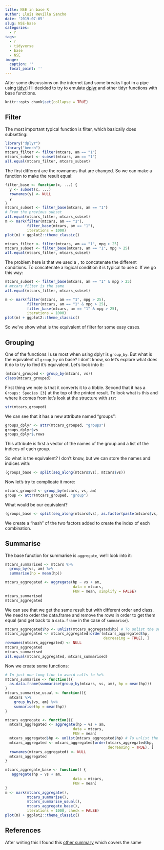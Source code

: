 ```yaml
---
title: NSE in base R
author: Lluís Revilla Sancho
date: '2019-07-05'
slug: NSE-base
categories:
  - r
tags:
  - r
  - tidyverse
  - base
  - NSE
image:
  caption: ''
  focal_point: ''
---
```


After some discussions on the internet (and some breaks I got in a pipe using [tidyr](https://cran.r-project.org/package=tidyr)) I'll decided to try to emulate [dplyr](https://cran.r-project.org/package=dplyr) and other tidyr functions with base functions.

```r
knitr::opts_chunk$set(collapse = TRUE)
```


## Filter

The most important typical function is filter, which basically does subsetting:

```r
library("dplyr")
library("bench")
mtcars_filter <- filter(mtcars, am == "1")
mtcars_subset <- subset(mtcars, am == "1")
all.equal(mtcars_filter, mtcars_subset)
```

The first different are the rownames that are changed. 
So we can make a function to make the result equal:

```r
filter_base <- function(x, ...) {
  y <- subset(x, ...)
  rownames(y) <- NULL
  y
}
mtcars_subset <- filter_base(mtcars, am == "1")
# From the previous subset
all.equal(mtcars_filter, mtcars_subset)
m <- mark(filter(mtcars, am == "1"), 
          filter_base(mtcars, am == "1"),
          iterations = 1000)
plot(m) + ggplot2::theme_classic()
```

```r
mtcars_filter <- filter(mtcars, am == "1", mpg > 25)
mtcars_subset <- filter_base(mtcars, am == "1", mpg > 25)
all.equal(mtcars_filter, mtcars_subset)
```
The problem here is that we used a `,` to concatenate the different conditions.
To concatenate a logical condition it is typical to use `&`. If we go this way:
```r
mtcars_subset <- filter_base(mtcars, am == "1" & mpg > 25)
# mtcars_filter is the same
all.equal(mtcars_filter, mtcars_subset)

m <- mark(filter(mtcars, am == "1", mpg > 25),
          filter(mtcars, am == "1" & mpg > 25),
          filter_base(mtcars, am == "1" & mpg > 25),
          iterations = 1000)
plot(m) + ggplot2::theme_classic()
```

So we've show what is the equivalent of filter for some easy cases.

## Grouping

One of the functions I use most when using dplyr is `group_by`. 
But what is the equivalent of `group_by` on base? 
I don't know, so let's explore what does it do to try to find it's equivalent. 
Let's look into it:

```r
(mtcars_grouped <- group_by(mtcars, vs))
class(mtcars_grouped)
```

First thing we note is that it converts it to a tibble. Second that it has a 
`Groups: Species [3]` at the top of the printed result. To look what is this and where it comes from let's look at the structure with `str`:

```r
str(mtcars_grouped)
``` 
We can see that it has a new attribute named "groups":

```r
groups_dplyr <- attr(mtcars_grouped, "groups")
groups_dplyr$vs
groups_dplyr$.rows
```
This attribute is first a vector of the names of the group and a list of the indices of each group.

So what is the equivalent? I don't know, but we can store the names and indices with:

```r
(groups_base <- split(seq_along(mtcars$vs), mtcars$vs))
```

Now let's try to complicate it more:

```r
mtcars_grouped <- group_by(mtcars, vs, am)
group <- attr(mtcars_grouped, "group")
```

What would be our equivalent?

```r
(groups_base <- split(seq_along(mtcars$vs), as.factor(paste(mtcars$vs, mtcars$am))))
```
We create a "hash" of the two factors added to create the index of each combination.

## Summarise

The base function for summarise is `aggregate`, we'll look into it:

```r
mtcars_summarised <- mtcars %>% 
  group_by(vs, am) %>% 
  summarise(hp = mean(hp))

mtcars_aggregated <- aggregate(hp ~ vs + am,
                               data = mtcars, 
                               FUN = mean, simplify = FALSE)
mtcars_summarised
mtcars_aggregated
```

We can see that we get the same result but with different order and class. 
We need to order the data.frame and remove the rows in order to get them equal 
(and get back to a `data.frame` in the case of `summarise`).

```r
mtcars_aggregated$hp <- unlist(mtcars_aggregated$hp) # To unlist the summary
mtcars_aggregated <- mtcars_aggregated[order(mtcars_aggregated$hp, 
                                             decreasing = TRUE), ]
rownames(mtcars_aggregated) <- NULL
mtcars_aggregated
mtcars_summarised
all.equal(mtcars_aggregated, mtcars_summarised)
```

Now we create some functions:

```r
# In just one long line to avoid calls to %>% 
mtcars_summarise <- function(){ 
  as.data.frame(summarise(group_by(mtcars, vs, am), hp = mean(hp)))
}
mtcars_summarise_usual <- function(){ 
  mtcars %>% 
    group_by(vs, am) %>% 
    summarise(hp = mean(hp))
}

mtcars_aggregate <- function(){ 
  mtcars_aggregated <- aggregate(hp ~ vs + am,
                               data = mtcars, 
                               FUN = mean)
  mtcars_aggregated$hp <- unlist(mtcars_aggregated$hp) # To unlist the summary
  mtcars_aggregated <- mtcars_aggregated[order(mtcars_aggregated$hp, 
                                               decreasing = TRUE), ]
  rownames(mtcars_aggregated) <- NULL
  mtcars_aggregated
}

mtcars_aggregate_base <- function() {
   aggregate(hp ~ vs + am,
                               data = mtcars, 
                               FUN = mean)
}
m <- mark(mtcars_aggregate(), 
          mtcars_summarise(),
          mtcars_summarise_usual(), 
          mtcars_aggregate_base(),
          iterations = 1000, check = FALSE)
plot(m) + ggplot2::theme_classic()
```


## References

After writing this I found this [other summary](https://tavareshugo.github.io/data_carpentry_extras/base-r_tidyverse_equivalents/base-r_tidyverse_equivalents.html) which covers the same
